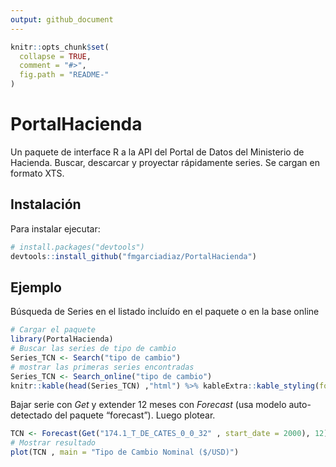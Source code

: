 ```yaml
---
output: github_document
---
```


<!-- README.md is generated from README.Rmd. Please edit that file -->

```r
knitr::opts_chunk$set(
  collapse = TRUE,
  comment = "#>",
  fig.path = "README-"
)
```

# PortalHacienda

Un paquete de interface R a la API del Portal de Datos del Ministerio de Hacienda.
Buscar, descarcar y proyectar rápidamente series. Se cargan en formato XTS.

## Instalación

Para instalar ejecutar:

```r
# install.packages("devtools")
devtools::install_github("fmgarciadiaz/PortalHacienda")
```

## Ejemplo

Búsqueda de Series en el listado incluído en el paquete o en la base online

```r
# Cargar el paquete
library(PortalHacienda)
# Buscar las series de tipo de cambio
Series_TCN <- Search("tipo de cambio")         
# mostrar las primeras series encontradas
Series_TCN <- Search_online("tipo de cambio")         
knitr::kable(head(Series_TCN) ,"html") %>% kableExtra::kable_styling(font_size = 7)    
```

Bajar serie con *Get* y extender 12 meses con *Forecast* (usa modelo auto-detectado del paquete "forecast"). Luego plotear.

```r

TCN <- Forecast(Get("174.1_T_DE_CATES_0_0_32" , start_date = 2000), 12)       
# Mostrar resultado
plot(TCN , main = "Tipo de Cambio Nominal ($/USD)")
```
